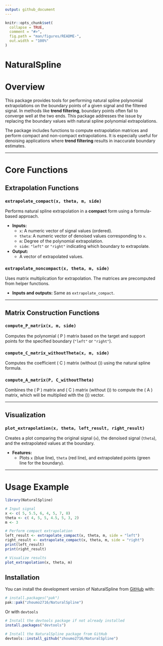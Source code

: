 ```yaml
---
output: github_document
---
```


<!-- README.md is generated from README.Rmd. Please edit that file -->

```r
knitr::opts_chunk$set(
  collapse = TRUE,
  comment = "#>",
  fig.path = "man/figures/README-",
  out.width = "100%"
)
```

# NaturalSpline

<!-- badges: start -->
<!-- badges: end -->

# Overview

This package provides tools for performing natural spline polynomial extrapolations on the boundary points of a given signal and the filtered signal. In methods like **trend filtering**, boundary points often fail to converge well at the two ends. This package addresses the issue by replacing the boundary values with natural spline polynomial extrapolations.

The package includes functions to compute extrapolation matrices and perform compact and non-compact extrapolations. It is especially useful for denoising applications where **trend filtering** results in inaccurate boundary estimates.

---

# Core Functions

## Extrapolation Functions

### `extrapolate_compact(x, theta, m, side)`
Performs natural spline extrapolation in a **compact** form using a formula-based approach.

- **Inputs:**
  - `x`: A numeric vector of signal values (ordered).
  - `theta`: A numeric vector of denoised values corresponding to `x`.
  - `m`: Degree of the polynomial extrapolation.
  - `side`: `"left"` or `"right"` indicating which boundary to extrapolate.
- **Output:**
  - A vector of extrapolated values.

### `extrapolate_noncompact(x, theta, m, side)`
Uses matrix multiplication for extrapolation. The matrices are precomputed from helper functions.

- **Inputs and outputs:** Same as `extrapolate_compact`.

---

## Matrix Construction Functions

### `compute_P_matrix(x, m, side)`
Computes the polynomial \( P \) matrix based on the target and support points for the specified boundary (`"left"` or `"right"`).

### `compute_C_matrix_withoutTheta(x, m, side)`
Computes the coefficient \( C \) matrix (without \(\theta\)) using the natural spline formula.

### `compute_A_matrix(P, C_withoutTheta)`
Combines the \( P \) matrix and \( C \) matrix (without \(\theta\)) to compute the \( A \) matrix, which will be multiplied with the \(\theta\)) vector.

---

## Visualization

### `plot_extrapolation(x, theta, left_result, right_result)`
Creates a plot comparing the original signal (`x`), the denoised signal (`theta`), and the extrapolated values at the boundary.

- **Features:**
  - Plots `x` (blue line), `theta` (red line), and extrapolated points (green line for the boundary).

---

# Usage Example

```r
library(NaturalSpline)

# Input signal
x <- c( 5, 5.5, 6, 4, 5, 7, 8)
theta <- c( 4, 5, 5, 4.5, 5, 3, 2)
m <- 3

# Perform compact extrapolation
left_result <- extrapolate_compact(x, theta, m, side = "left")
right_result <- extrapolate_compact(x, theta, m, side = "right")
print(left_result)
print(right_result)

# Visualize results
plot_extrapolation(x, theta, m)

```

## Installation

You can install the development version of NaturalSpline from [GitHub](https://github.com/zhoumo2716/NaturalSpline) with:

```r
# install.packages("pak")
pak::pak("zhoumo2716/NaturalSpline")
```

Or with `devtools`
```r
# Install the devtools package if not already installed
install.packages("devtools")

# Install the NaturalSpline package from GitHub
devtools::install_github("zhoumo2716/NaturalSpline")
```
